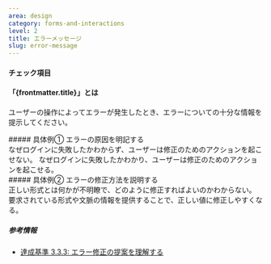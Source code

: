 ```yaml
---
area: design
category: forms-and-interactions
level: 2
title: エラーメッセージ
slug: error-message
---
```



#### チェック項目

<Checkpoint title="エラーの発生箇所と原因を具体的に記述する" />
<Checkpoint title="エラーの修正方法を説明する" />

#### 「{frontmatter.title}」とは

<Level level={frontmatter.level} />

ユーザーの操作によってエラーが発生したとき、エラーについての十分な情報を提示してください。

<Cases>
  <div slot="title">
    ##### 具体例① エラーの原因を明記する
  </div>
  <Case type="bad" title="エラーの原因を明記しない">
    なぜログインに失敗したかわからず、ユーザーは修正のためのアクションを起こせない。
  </Case>
  <Case type="good" title="エラーの原因を明記する">
    なぜログインに失敗したかわかり、ユーザーは修正のためのアクションを起こせる。
  </Case>
</Cases>

<Cases>
  <div slot="title">
    ##### 具体例② エラーの修正方法を説明する
  </div>
  <Case type="bad" title="あいまいな修正指示">
    正しい形式とは何かが不明瞭で、どのように修正すればよいのかわからない。
  </Case>
  <Case type="good" title="具体的で明快な修正指示">
    要求されている形式や文脈の情報を提供することで、正しい値に修正しやすくなる。
  </Case>
</Cases>

##### 参考情報

- [達成基準 3.3.3: エラー修正の提案を理解する](https://waic.jp/translations/WCAG21/Understanding/error-suggestion.html)
